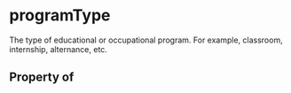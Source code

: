 # programType

The type of educational or occupational program. For example, classroom, internship, alternance, etc.

## Property of



